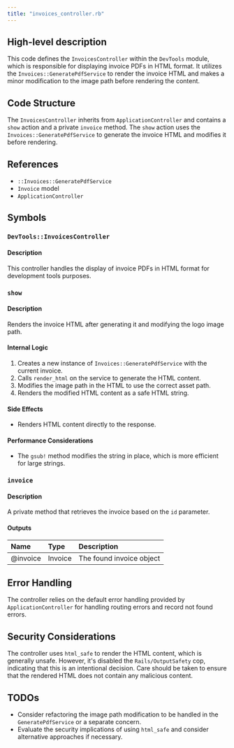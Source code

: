 ```yaml
---
title: "invoices_controller.rb"
---
```


## High-level description
This code defines the `InvoicesController` within the `DevTools` module, which is responsible for displaying invoice PDFs in HTML format. It utilizes the `Invoices::GeneratePdfService` to render the invoice HTML and makes a minor modification to the image path before rendering the content.

## Code Structure
The `InvoicesController` inherits from `ApplicationController` and contains a `show` action and a private `invoice` method. The `show` action uses the `Invoices::GeneratePdfService` to generate the invoice HTML and modifies it before rendering.

## References
- `::Invoices::GeneratePdfService`
- `Invoice` model
- `ApplicationController`

## Symbols

### `DevTools::InvoicesController`
#### Description
This controller handles the display of invoice PDFs in HTML format for development tools purposes.

### `show`
#### Description
Renders the invoice HTML after generating it and modifying the logo image path.

#### Internal Logic
1. Creates a new instance of `Invoices::GeneratePdfService` with the current invoice.
2. Calls `render_html` on the service to generate the HTML content.
3. Modifies the image path in the HTML to use the correct asset path.
4. Renders the modified HTML content as a safe HTML string.

#### Side Effects
- Renders HTML content directly to the response.

#### Performance Considerations
- The `gsub!` method modifies the string in place, which is more efficient for large strings.

### `invoice`
#### Description
A private method that retrieves the invoice based on the `id` parameter.

#### Outputs
| Name | Type | Description |
|:-----|:-----|:------------|
| @invoice | Invoice | The found invoice object |

## Error Handling
The controller relies on the default error handling provided by `ApplicationController` for handling routing errors and record not found errors.

## Security Considerations
The controller uses `html_safe` to render the HTML content, which is generally unsafe. However, it's disabled the `Rails/OutputSafety` cop, indicating that this is an intentional decision. Care should be taken to ensure that the rendered HTML does not contain any malicious content.

## TODOs
- Consider refactoring the image path modification to be handled in the `GeneratePdfService` or a separate concern.
- Evaluate the security implications of using `html_safe` and consider alternative approaches if necessary.